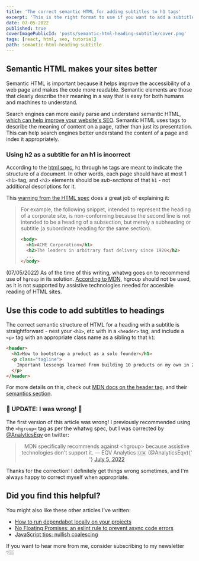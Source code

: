 ```yaml
---
title: 'The correct semantic HTML for adding subtitles to h1 tags'
excerpt: 'This is the right format to use if you want to add a subtitle below an h1 tag on your html pages. Semantic HTML makes your site more accessible and better for SEO, since it is easier for search engines to process.'
date: 07-05-2022
published: true
coverImagePublicId: 'posts/semantic-html-heading-subtitle/cover.png'
tags: [react, html, seo, tutorial]
path: semantic-html-heading-subtitle
---
```


## Semantic HTML makes your sites better

Semantic HTML is important because it helps improve the accessibility of a web page and makes the code more readable. Semantic elements are those that clearly describe their meaning in a way that is easy for both humans and machines to understand.

Search engines can more easily parse and understand semantic HTML, [which can help improve your website's SEO](https://developers.google.com/style/semantic-tagging). Semantic HTML uses tags to describe the meaning of content on a page, rather than just its presentation. This can help search engines better understand the content of a page and index it appropriately.

### Using h2 as a subtitle for an h1 is incorrect

According to the [html spec](https://html.spec.whatwg.org/multipage/dom.html#heading-content-2), `h1` through `h6` tags are meant to indicate the structure of a document. In other words, each page should have at most 1 `<h1>` tag, and `<h2>` elements should be _sub-sections_ of that `h1` - not additional descriptions for it.

This [warning from the HTML spec](https://html.spec.whatwg.org/multipage/dom.html#sectioning-content) does a great job of explaining it:

> For example, the following snippet, intended to represent the heading of a corporate site, is non-conforming because the second line is not intended to be a heading of a subsection, but merely a subheading or subtitle (a subordinate heading for the same section).
>
> ```html
> <body>
>   <h1>ACME Corporation</h1>
>   <h2>The leaders in arbitrary fast delivery since 1920</h2>
>   ...
> </body>
> ```

(07/05/2022) As of the time of this writing, whatwg goes on to recommend use of `hgroup` in its solution. [According to MDN](https://developer.mozilla.org/en-US/docs/Web/HTML/Element/hgroup#usage_notes), hgroup should not be used, as it is not supported by assistive technologies needed for accesible reading of HTML sites.

## Use this code to add subtitles to headings

The correct semantic structure of HTML for a heading with a subtitle is straightforward - nest your `<h1>`, etc with in a `<header>` tag, and include a `<p>` tag with an appropriate class name as a sibling to that `h1`:

```html
<header>
  <h1>How to bootstrap a product as a solo founder</h1>
  <p class="tagline">
    Important lessongs learned from building 10 products on my own in 2 years
  </p>
</header>
```

For more details on this, check out [MDN docs on the header tag](https://developer.mozilla.org/en-US/docs/Web/HTML/Element/header), and their [semantics section](https://developer.mozilla.org/en-US/docs/Glossary/Semantics).

### 🚨 UPDATE: I was wrong! 🚨

The first version of this article was wrong! I previously recommended using the `<hgroup>` tag as per the whatwg spec, but I was corrected by [@AnalyticsEqv](https://twitter.com/AnalyticsEqv) on twitter:

<blockquote className="twitter-tweet" align="center">
  MDN specifically recommends against &lt;hgroup&gt; because assistive
  technologies don&#39;t support it. &mdash; EQV Analytics 🇺🇦 (@AnalyticsEqv){' '}
  <a href="https://twitter.com/AnalyticsEqv/status/1544328749272993792?ref_src=twsrc%5Etfw">
    July 5, 2022
  </a>
</blockquote>

Thanks for the correction! I definitely get things wrong sometimes, and I'm always happy to correct myself when appropriate.

## Did you find this helpful?

You might also like these other articles I've written:

- [How to run dependabot locally on your projects](https://mikebifulco.com/posts/run-dependabot-locally)
- [No Floating Promises: an eslint rule to prevent async code errors](https://mikebifulco.com/posts/eslint-no-floating-promises)
- [JavaScript tips: nullish coalescing](https://mikebifulco.com/posts/nullish-coalescing-javascript)

If you want to hear more from me, consider subscribing to my newsletter 👇🏼
